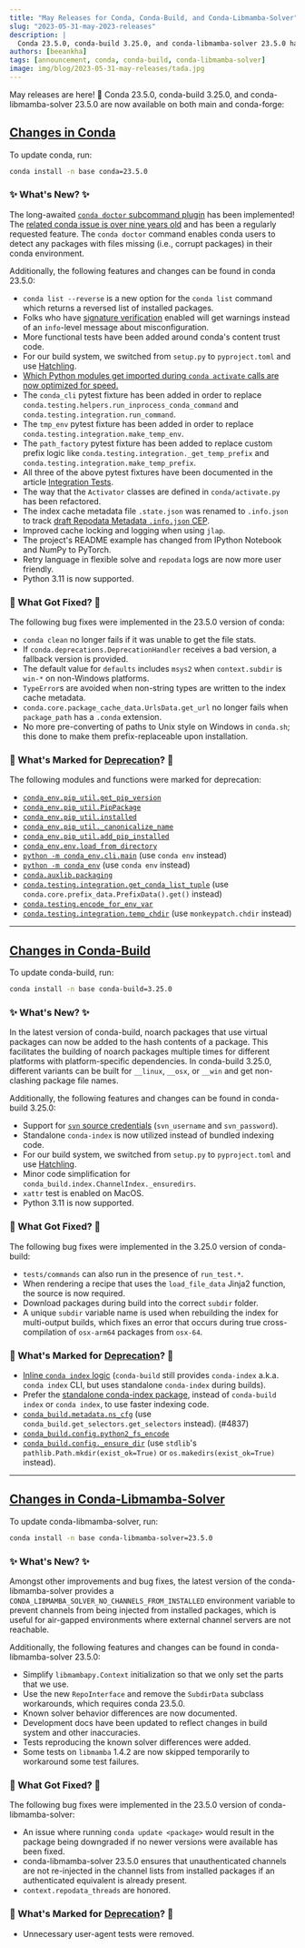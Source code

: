 ```yaml
---
title: "May Releases for Conda, Conda-Build, and Conda-Libmamba-Solver"
slug: "2023-05-31-may-2023-releases"
description: |
  Conda 23.5.0, conda-build 3.25.0, and conda-libmamba-solver 23.5.0 have been released! 🎉
authors: [beeankha]
tags: [announcement, conda, conda-build, conda-libmamba-solver]
image: img/blog/2023-05-31-may-releases/tada.jpg
---
```


May releases are here! 🎊 Conda 23.5.0, conda-build 3.25.0, and conda-libmamba-solver 23.5.0 are now available on both main and conda-forge:

## [Changes in Conda](https://github.com/conda/conda/releases/tag/23.5.0)

To update conda, run:

```bash
conda install -n base conda=23.5.0
```

### ✨ What's New? ✨

The long-awaited [`conda doctor` subcommand plugin](/blog/2023-06-01-conda-doctor) has been implemented! The [related conda issue is over nine years old](https://github.com/conda/conda/issues/474) and has been a regularly requested feature. The `conda doctor` command enables conda users to detect any packages with files missing (i.e., corrupt packages) in their conda environment.

<!-- truncate -->

Additionally, the following features and changes can be found in conda 23.5.0:

- `conda list --reverse` is a new option for the `conda list` command which returns a reversed list of installed packages.
- Folks who have [signature verification](https://www.anaconda.com/blog/conda-signature-verification) enabled will get warnings instead of an `info`-level message about misconfiguration.
- More functional tests have been added around conda's content trust code.
- For our build system, we switched from `setup.py` to `pyproject.toml` and use [Hatchling](https://pypi.org/project/hatchling/).
- [Which Python modules get imported during `conda activate` calls are now optimized for speed.](https://github.com/conda/conda/pull/12550)
- The `conda_cli` pytest fixture has been added in order to replace `conda.testing.helpers.run_inprocess_conda_command` and `conda.testing.integration.run_command`.
- The `tmp_env` pytest fixture has been added in order to replace `conda.testing.integration.make_temp_env`.
- The `path_factory` pytest fixture has been added to replace custom prefix logic like `conda.testing.integration._get_temp_prefix` and `conda.testing.integration.make_temp_prefix`.
- All three of the above pytest fixtures have been documented in the article [Integration Tests](https://docs.conda.io/projects/conda/en/stable/dev-guide/writing-tests/integration-tests.html).
- The way that the `Activator` classes are defined in `conda/activate.py` has been refactored.
- The index cache metadata file `.state.json` was renamed to `.info.json` to track [draft Repodata Metadata `.info.json` CEP](https://github.com/conda-incubator/ceps/pull/48).
- Improved cache locking and logging when using `jlap`.
- The project's README example has changed from IPython Notebook and NumPy to PyTorch.
- Retry language in flexible solve and `repodata` logs are now more user friendly.
- Python 3.11 is now supported.

### 🔧 What Got Fixed? 🔧

The following bug fixes were implemented in the 23.5.0 version of conda:

- `conda clean` no longer fails if it was unable to get the file stats.
- If `conda.deprecations.DeprecationHandler` receives a bad version, a fallback version is provided.
- The default value for `defaults` includes `msys2` when `context.subdir` is `win-*` on non-Windows platforms.
- `TypeError`s are avoided when non-string types are written to the index cache metadata.
- `conda.core.package_cache_data.UrlsData.get_url` no longer fails when `package_path` has a `.conda` extension.
- No more pre-converting of paths to Unix style on Windows in `conda.sh`; this done to make them prefix-replaceable upon installation.

### 🌅 What's Marked for [Deprecation](https://github.com/conda-incubator/ceps/blob/main/cep-9.md)? 🌅

The following modules and functions were marked for deprecation:

- [`conda_env.pip_util.get_pip_version`](https://github.com/conda/conda/pull/12492)
- [`conda_env.pip_util.PipPackage`](https://github.com/conda/conda/pull/12492)
- [`conda_env.pip_util.installed`](https://github.com/conda/conda/pull/12492)
- [`conda_env.pip_util._canonicalize_name`](https://github.com/conda/conda/pull/12492)
- [`conda_env.pip_util.add_pip_installed`](https://github.com/conda/conda/pull/12492)
- [`conda_env.env.load_from_directory`](https://github.com/conda/conda/pull/12492)
- [`python -m conda_env.cli.main`](https://github.com/conda/conda/pull/12492) (use `conda env` instead)
- [`python -m conda_env`](https://github.com/conda/conda/pull/12492) (use `conda env` instead)
- [`conda.auxlib.packaging`](https://github.com/conda/conda/pull/12509)
- [`conda.testing.integration.get_conda_list_tuple`](https://github.com/conda/conda/pull/12676) (use `conda.core.prefix_data.PrefixData().get()` instead)
- [`conda.testing.encode_for_env_var`](https://github.com/conda/conda/pull/12677)
- [`conda.testing.integration.temp_chdir`](https://github.com/conda/conda/pull/12678) (use `monkeypatch.chdir` instead)

---

## [Changes in Conda-Build](https://github.com/conda/conda-build/releases/tag/3.25.0)

To update conda-build, run:

```bash
conda install -n base conda-build=3.25.0
```

### ✨ What's New? ✨

In the latest version of conda-build, noarch packages that use virtual packages can now be added to the hash contents of a package. This facilitates the building of noarch packages multiple times for different platforms with platform-specific dependencies. In conda-build 3.25.0, different variants can be built for `__linux`, `__osx`, or `__win` and get non-clashing package file names.

Additionally, the following features and changes can be found in conda-build 3.25.0:

- Support for [`svn` source credentials](https://docs.conda.io/projects/conda-build/en/3.25.x/resources/define-metadata.html#source-from-svn) (`svn_username` and `svn_password`).
- Standalone `conda-index` is now utilized instead of bundled indexing code.
- For our build system, we switched from `setup.py` to `pyproject.toml` and use [Hatchling](https://pypi.org/project/hatchling/).
- Minor code simplification for `conda_build.index.ChannelIndex._ensuredirs`.
- `xattr` test is enabled on MacOS.
- Python 3.11 is now supported.

### 🔧 What Got Fixed? 🔧

The following bug fixes were implemented in the 3.25.0 version of conda-build:

- `tests/commands` can also run in the presence of `run_test.*`.
- When rendering a recipe that uses the `load_file_data` Jinja2 function, the source is now required.
- Download packages during build into the correct `subdir` folder.
- A unique `subdir` variable name is used when rebuilding the index for multi-output builds, which fixes an error that occurs during true cross-compilation of `osx-arm64` packages from `osx-64`.

### 🌅 What's Marked for [Deprecation](https://github.com/conda-incubator/ceps/blob/main/cep-9.md)? 🌅

- [Inline `conda index` logic](https://github.com/conda/conda-build/pull/4828) (`conda-build` still provides `conda-index` a.k.a. `conda index` CLI, but uses standalone `conda-index` during builds).
- Prefer the [standalone conda-index package](https://conda.github.io/conda-index/), instead of `conda-build index` or `conda index`, to use faster indexing code.
- [`conda_build.metadata.ns_cfg`](https://github.com/conda/conda-build/pull/4837) (use `conda_build.get_selectors.get_selectors` instead). (#4837)
- [`conda_build.config.python2_fs_encode`](https://github.com/conda/conda-build/pull/4843)
- [`conda_build.config._ensure_dir`](https://github.com/conda/conda-build/pull/4843) (use `stdlib`'s `pathlib.Path.mkdir(exist_ok=True)` or `os.makedirs(exist_ok=True)` instead).

---

## [Changes in Conda-Libmamba-Solver](https://github.com/conda/conda-libmamba-solver/releases/tag/23.5.0)

To update conda-libmamba-solver, run:

```bash
conda install -n base conda-libmamba-solver=23.5.0
```

### ✨ What's New? ✨

Amongst other improvements and bug fixes, the latest version of the conda-libmamba-solver provides a `CONDA_LIBMAMBA_SOLVER_NO_CHANNELS_FROM_INSTALLED` environment variable to prevent channels from being injected from installed packages, which is useful for air-gapped environments where external channel servers are not reachable.

Additionally, the following features and changes can be found in conda-libmamba-solver 23.5.0:

- Simplify `libmambapy.Context` initialization so that we only set the parts that we use.
- Use the new `RepoInterface` and remove the `SubdirData` subclass workarounds, which requires conda 23.5.0.
- Known solver behavior differences are now documented.
- Development docs have been updated to reflect changes in build system and other inaccuracies.
- Tests reproducing the known solver differences were added.
- Some tests on `libmamba` 1.4.2 are now skipped temporarily to workaround some test failures.

### 🔧 What Got Fixed? 🔧

The following bug fixes were implemented in the 23.5.0 version of conda-libmamba-solver:

- An issue where running `conda update <package>` would result in the package being downgraded if no newer versions were available has been fixed.
- conda-libmamba-solver 23.5.0 ensures that unauthenticated channels are not re-injected in the channel lists from installed packages if an authenticated equivalent is already present.
- `context.repodata_threads` are honored.

### 🌅 What's Marked for [Deprecation](https://github.com/conda-incubator/ceps/blob/main/cep-9.md)? 🌅

- Unnecessary user-agent tests were removed.
